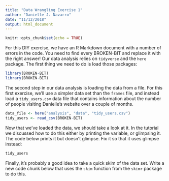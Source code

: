 ```yaml
---
title: "Data Wrangling Exercise 1"
author: "Danielle J. Navarro"
date: "11/12/2018"
output: html_document
---
```


```r
knitr::opts_chunk$set(echo = TRUE)
```

For this DIY exercise, we have an R Markdown document with a number of errors in the code. You need to find every BROKEN-BIT and replace it with the right answer! Our data analysis relies on `tidyverse` and the `here` package. The first thing we need to do is load those packages:

```r
library(BROKEN-BIT)
library(BROKEN-BIT)
```

The second step in our data analysis is loading the data from a file. For this first exercise, we'll use a simpler data set than the `frames` file, and instead load a `tidy_users.csv` data file that contains information about the number of people visiting Danielle's website over a couple of months.  

```r
data_file <- here("analysis", "data", "tidy_users.csv")
tidy_users <- read_csv(BROKEN-BIT)
```

Now that we've loaded the data, we should take a look at it. In the tutorial we discussed how to do this either by printing the variable, or glimpsing it. The code below prints it but doesn't glimpse. Fix it so that it uses glimpse instead:

```r
tidy_users
```

Finally, it's probably a good idea to take a quick skim of the data set. Write a new code chunk below that uses the `skim` function from the `skimr` package to do this.
